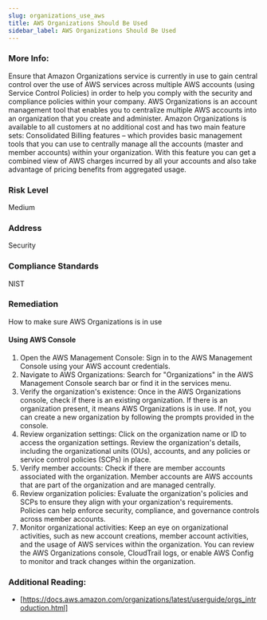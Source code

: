 ```yaml
---
slug: organizations_use_aws
title: AWS Organizations Should Be Used
sidebar_label: AWS Organizations Should Be Used
---
```


### More Info:

Ensure that Amazon Organizations service is currently in use to gain central control over the use of AWS services across multiple AWS accounts (using Service Control Policies) in order to help you comply with the security and compliance policies within your company. AWS Organizations is an account management tool that enables you to centralize multiple AWS accounts into an organization that you create and administer. Amazon Organizations is available to all customers at no additional cost and has two main feature sets: Consolidated Billing features – which provides basic management tools that you can use to centrally manage all the accounts (master and member accounts) within your organization. With this feature you can get a combined view of AWS charges incurred by all your accounts and also take advantage of pricing benefits from aggregated usage.

### Risk Level

Medium

### Address

Security

### Compliance Standards

NIST

### Remediation

How to make sure AWS Organizations is in use

#### Using AWS Console

1. Open the AWS Management Console: Sign in to the AWS Management Console using your AWS account credentials.
2. Navigate to AWS Organizations: Search for "Organizations" in the AWS Management Console search bar or find it in the services menu.
3. Verify the organization's existence: Once in the AWS Organizations console, check if there is an existing organization. If there is an organization present, it means AWS Organizations is in use. If not, you can create a new organization by following the prompts provided in the console.
4. Review organization settings: Click on the organization name or ID to access the organization settings. Review the organization's details, including the organizational units (OUs), accounts, and any policies or service control policies (SCPs) in place.
5. Verify member accounts: Check if there are member accounts associated with the organization. Member accounts are AWS accounts that are part of the organization and are managed centrally.
6. Review organization policies: Evaluate the organization's policies and SCPs to ensure they align with your organization's requirements. Policies can help enforce security, compliance, and governance controls across member accounts.
7. Monitor organizational activities: Keep an eye on organizational activities, such as new account creations, member account activities, and the usage of AWS services within the organization. You can review the AWS Organizations console, CloudTrail logs, or enable AWS Config to monitor and track changes within the organization.

### Additional Reading:

- [https://docs.aws.amazon.com/organizations/latest/userguide/orgs_introduction.html]

